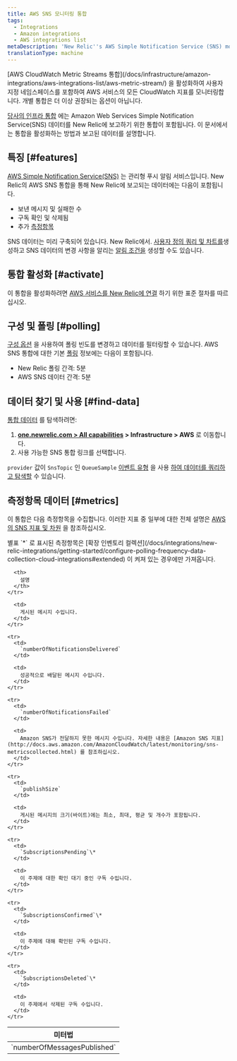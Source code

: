 ```yaml
---
title: AWS SNS 모니터링 통합
tags:
  - Integrations
  - Amazon integrations
  - AWS integrations list
metaDescription: 'New Relic''s AWS Simple Notification Service (SNS) monitoring integration: How to activate it and a description of the data reported.'
translationType: machine
---
```


<Callout variant="important">
  [AWS CloudWatch Metric Streams 통합](/docs/infrastructure/amazon-integrations/aws-integrations-list/aws-metric-stream/) 을 활성화하여 사용자 지정 네임스페이스를 포함하여 AWS 서비스의 모든 CloudWatch 지표를 모니터링합니다. 개별 통합은 더 이상 권장되는 옵션이 아닙니다.
</Callout>

[당사의 인프라 통합](/docs/infrastructure/integrations-getting-started/getting-started/introduction-infrastructure-integrations) 에는 Amazon Web Services Simple Notification Service(SNS) 데이터를 New Relic에 보고하기 위한 통합이 포함됩니다. 이 문서에서는 통합을 활성화하는 방법과 보고된 데이터를 설명합니다.

## 특징 [#features]

[AWS Simple Notification Service(SNS)](https://aws.amazon.com/sns/) 는 관리형 푸시 알림 서비스입니다. New Relic의 AWS SNS 통합을 통해 New Relic에 보고되는 데이터에는 다음이 포함됩니다.

* 보낸 메시지 및 실패한 수
* 구독 확인 및 삭제됨
* 추가 [측정항목](#metrics)

SNS 데이터는 미리 구축되어 있습니다. <InlinePopover type="dashboards"/>New Relic에서. [사용자 정의 쿼리 및 차트를](/docs/infrastructure/integrations-getting-started/getting-started/use-integration-data-new-relic-insights)생성하고 SNS 데이터의 변경 사항을 알리는 [알림 조건을](/docs/infrastructure/new-relic-infrastructure/infrastructure-alert-conditions/infrastructure-alerts-add-edit-or-view-host-alert-information) 생성할 수도 있습니다.

## 통합 활성화 [#activate]

이 통합을 활성화하려면 [AWS 서비스를 New Relic에 연결](/docs/infrastructure/infrastructure-integrations/getting-started/connect-aws-integrations-infrastructure) 하기 위한 표준 절차를 따르십시오.

## 구성 및 폴링 [#polling]

[구성 옵션](/docs/integrations/new-relic-integrations/getting-started/configure-polling-frequency-data-collection-cloud-integrations) 을 사용하여 폴링 빈도를 변경하고 데이터를 필터링할 수 있습니다. AWS SNS 통합에 대한 기본 [폴링](/docs/infrastructure/amazon-integrations/aws-integrations-list/aws-polling-intervals-infrastructure-integrations) 정보에는 다음이 포함됩니다.

* New Relic 폴링 간격: 5분
* AWS SNS 데이터 간격: 5분

## 데이터 찾기 및 사용 [#find-data]

[통합 데이터](/docs/infrastructure/integrations/find-use-infrastructure-integration-data) 를 탐색하려면:

1. **[one.newrelic.com > All capabilities](https://one.newrelic.com/all-capabilities) > Infrastructure > AWS** 로 이동합니다.
2. 사용 가능한 SNS 통합 링크를 선택합니다.

`provider` 값이 `SnsTopic` 인 `QueueSample` [이벤트 유형](/docs/data-apis/understand-data/new-relic-data-types/#event-data) 을 사용 [하여 데이터를 쿼리하고 탐색할](/docs/using-new-relic/data/understand-data/query-new-relic-data) 수 있습니다.

## 측정항목 데이터 [#metrics]

이 통합은 다음 측정항목을 수집합니다. 이러한 지표 중 일부에 대한 전체 설명은 [AWS의 SNS 지표 및 차원](http://docs.aws.amazon.com/AmazonCloudWatch/latest/monitoring/sns-metricscollected.html) 을 참조하십시오.

<Callout variant="tip">
  별표 `*` 로 표시된 측정항목은 [확장 인벤토리 컬렉션](/docs/integrations/new-relic-integrations/getting-started/configure-polling-frequency-data-collection-cloud-integrations#extended) 이 켜져 있는 경우에만 가져옵니다.
</Callout>

<table>
  <thead>
    <tr>
      <th width={385}>
        미터법
      </th>

      <th>
        설명
      </th>
    </tr>
  </thead>

  <tbody>
    <tr>
      <td>
        `numberOfMessagesPublished`
      </td>

      <td>
        게시된 메시지 수입니다.
      </td>
    </tr>

    <tr>
      <td>
        `numberOfNotificationsDelivered`
      </td>

      <td>
        성공적으로 배달된 메시지 수입니다.
      </td>
    </tr>

    <tr>
      <td>
        `numberOfNotificationsFailed`
      </td>

      <td>
        Amazon SNS가 전달하지 못한 메시지 수입니다. 자세한 내용은 [Amazon SNS 지표](http://docs.aws.amazon.com/AmazonCloudWatch/latest/monitoring/sns-metricscollected.html) 를 참조하십시오.
      </td>
    </tr>

    <tr>
      <td>
        `publishSize`
      </td>

      <td>
        게시된 메시지의 크기(바이트)에는 최소, 최대, 평균 및 개수가 포함됩니다.
      </td>
    </tr>

    <tr>
      <td>
        `SubscriptionsPending`\*
      </td>

      <td>
        이 주제에 대한 확인 대기 중인 구독 수입니다.
      </td>
    </tr>

    <tr>
      <td>
        `SubscriptionsConfirmed`\*
      </td>

      <td>
        이 주제에 대해 확인된 구독 수입니다.
      </td>
    </tr>

    <tr>
      <td>
        `SubscriptionsDeleted`\*
      </td>

      <td>
        이 주제에서 삭제된 구독 수입니다.
      </td>
    </tr>
  </tbody>
</table>
